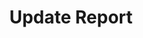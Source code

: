 ---
openapi: firework-v2-openapi patch /firework/v2/reporting/reports/{report_id}
title: Update Report
---